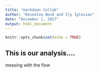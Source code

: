 ```yaml
---
title: "markdown Collab"
author: "Rosealea Bond and Ily Iglesias"
date: "December 1, 2017"
output: html_document
---
```


```r
knitr::opts_chunk$set(echo = TRUE)
```

## This is our analysis....
messing with the flow
